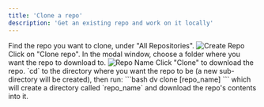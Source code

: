 ```yaml
---
title: 'Clone a repo'
description: 'Get an existing repo and work on it locally'
---
```



<Tabs>
  <Tab title="Desktop app">
    <Steps>
        <Step title="Clone a repo">
          Find the repo you want to clone, under "All Repositories".
          <img src="/images/clone-repo-desktop.png" alt="Create Repo" style={{width: '90%', borderRadius: '1.5rem', border: '.3rem solid #555', boxShadow: '0 0 1rem #888' }} />
          Click on "Clone repo".
        </Step>
        <Step title="Choose a location">
          In the modal window, choose a folder where you want the repo to download to.
          <img src="/images/clone-repo-modal.png" alt="Repo Name" style={{width: '90%', borderRadius: '1.5rem', border: '.3rem solid #555', boxShadow: '0 0 1rem #888' }} />
          Click "Clone" to download the repo.
        </Step>
    </Steps>
  </Tab>
  <Tab title="CLI">
    <DvShellHowTo />
    `cd` to the directory where you want the repo to be (a new sub-directory will be created), then run:
      ```bash
      dv clone [repo_name]
      ```
      which will create a directory called `repo_name` and download the repo's contents into it.
  </Tab>
</Tabs>